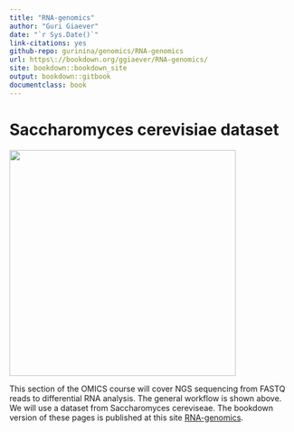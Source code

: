 ```yaml
---
title: "RNA-genomics"
author: "Guri Giaever"
date: "`r Sys.Date()`"
link-citations: yes
github-repo: gurinina/genomics/RNA-genomics
url: https\://bookdown.org/ggiaever/RNA-genomics/
site: bookdown::bookdown_site
output: bookdown::gitbook
documentclass: book
---
```

# Saccharomyces cerevisiae dataset
<img src="figures/04-workflow-overview.png" width=400>


This section of the OMICS course will cover NGS sequencing from FASTQ reads to differential RNA analysis. The general workflow is shown above. We will use a dataset from Saccharomyces cereviseae. The bookdown version of these pages is published at this site [RNA-genomics](https://bookdown.org/ggiaever/RNA-genomics/).
